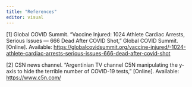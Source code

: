 ```yaml
---
title: "References"
editor: visual
---
```


\[1\] Global COVID Summit. "Vaccine Injured: 1024 Athlete Cardiac Arrests, Serious Issues --- 666 Dead After COVID Shot," Global COVID Summit. \[Online\]. Available: <https://globalcovidsummit.org/vaccine-injured/-1024-athlete-cardiac-arrests-serious-issues-666-dead-after-covid-shot>

\[2\] CSN news channel. "Argentinian TV channel C5N manipulating the y-axis to hide the terrible number of COVID-19 tests," \[Online\]. Available: <https://www.c5n.com/>
